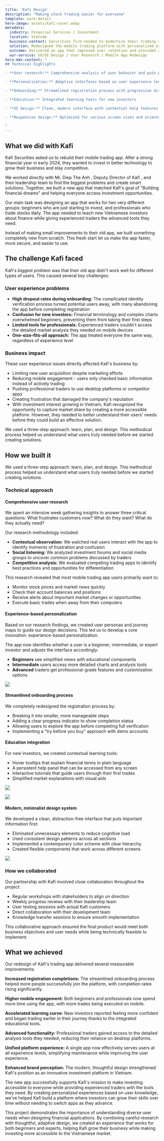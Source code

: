 ```yaml
---
title: 'Kafi Design'
description: "Making stock trading easier for everyone"
template: work-detail
hero-image: assets/kafi-cover.webp
metadata:
  industry: Financial Services / Investment
  location: Vietnam
  business-context: Securities firm needed to modernize their trading app to attract new users while retaining professionals
  solution: Redesigned the mobile trading platform with personalized experiences for different user skill levels
  outcome: Delivered an app that improved user retention and provided appropriate tools for all trader types
  our-service: UX/UI Design / User Research / Mobile App Redesign
hero-mdx-content: "
## Technical highlights

- **User research:** Comprehensive analysis of user behavior and pain points

- **Personalization:** Adaptive interfaces based on user experience level

- **Onboarding:** Streamlined registration process with progressive disclosure

- **Education:** Integrated learning tools for new investors

- **UI design:** Clean, modern interface with contextual help features

- **Responsive design:** Optimized for various screen sizes and orientations

"
---
```


## What we did with Kafi

Kafi Securities asked us to rebuild their mobile trading app. After a strong financial year in early 2024, they wanted to invest in better technology to grow their business and stay competitive.

We worked directly with Mr. Diep The Anh , Deputy Director of Kafi , and their leadership team to find the biggest problems and create smart solutions. Together, we built a new app that matched Kafi's goal of "Building financial dreams" and helping everyone access investment opportunities.

Our main task was designing an app that works for two very different groups: beginners who are just starting to invest, and professionals who trade stocks daily. The app needed to teach new Vietnamese investors about finance while giving experienced traders the advanced tools they need.

Instead of making small improvements to their old app, we built something completely new from scratch. This fresh start let us make the app faster, more secure, and easier to use.

## The challenge Kafi faced

Kafi's biggest problem was that their old app didn't work well for different types of users. This caused several key challenges:

### User experience problems

- **High dropout rates during onboarding:** The complicated identity verification process turned potential users away, with many abandoning the app before completing registration
- **Confusion for new investors:** Financial terminology and complex charts overwhelmed beginners, preventing them from taking their first steps
- **Limited tools for professionals:** Experienced traders couldn't access the detailed market analysis they needed on mobile devices
- **One-size-fits-all approach:** The app treated everyone the same way, regardless of experience level

### Business impact

These user experience issues directly affected Kafi's business by:

- Limiting new user acquisition despite marketing efforts
- Reducing mobile engagement - users only checked basic information instead of actively trading
- Pushing professional traders to use desktop platforms or competitor apps
- Creating frustration that damaged the company's reputation
- With investment interest growing in Vietnam, Kafi recognized the opportunity to capture market share by creating a more accessible platform. However, they needed to better understand their users' needs before they could build an effective solution.

We used a three-step approach: learn, plan, and design. This methodical process helped us understand what users truly needed before we started creating solutions.

## How we built it

We used a three-step approach: learn, plan, and design. This methodical process helped us understand what users truly needed before we started creating solutions.

### Technical approach

#### Comprehensive user research

We spent an intensive week gathering insights to answer three critical questions: What frustrates customers now? What do they want? What do they actually need?

Our research methodology included:

- **Contextual observation:** We watched real users interact with the app to identify moments of frustration and confusion
- **Social listening:** We analyzed investment forums and social media groups to uncover common problems discussed by traders
- **Competitive analysis:** We evaluated competing trading apps to identify best practices and opportunities for differentiation

This research revealed that most mobile trading app users primarily want to:

- Monitor stock prices and market news quickly
- Check their account balances and positions
- Receive alerts about important market changes or opportunities
- Execute basic trades when away from their computers

#### Experience-based personalization

Based on our research findings, we created user personas and journey maps to guide our design decisions. This led us to develop a core innovation: experience-based personalization.

The app now identifies whether a user is a beginner, intermediate, or expert investor and adjusts the interface accordingly:

- **Beginners** see simplified views with educational components
- **Intermediate** users access more detailed charts and analysis tools
- **Advanced** traders get professional-grade features and customization options

![](assets/kafi-designing-tools-for-different-user-groups.webp)

#### Streamlined onboarding process

We completely redesigned the registration process by:

- Breaking it into smaller, more manageable steps
- Adding a clear progress indicator to show completion status
- Allowing users to explore the app before completing full verification
- Implementing a "try before you buy" approach with demo accounts

#### Education integration

For new investors, we created contextual learning tools:

- Hover tooltips that explain financial terms in plain language
- A persistent help panel that can be accessed from any screen
- Interactive tutorials that guide users through their first trades
- Simplified market explanations with visual aids

![](assets/kafi-helping-new-investors.webp)

![](assets/kafi-helping-new-investors-2.webp)

#### Modern, minimalist design system

We developed a clean, distraction-free interface that puts important information first:

- Eliminated unnecessary elements to reduce cognitive load
- Used consistent design patterns across all sections
- Implemented a contemporary color scheme with clear hierarchy
- Created flexible components that work across different screens

![](assets/kafi-moodboard.webp)

### How we collaborated

Our partnership with Kafi involved close collaboration throughout the project:

- Regular workshops with stakeholders to align on direction
- Weekly progress reviews with their leadership team
- User testing sessions with actual Kafi customers
- Direct collaboration with their development team
- Knowledge transfer sessions to ensure smooth implementation

This collaborative approach ensured the final product would meet both business objectives and user needs while being technically feasible to implement.

## What we achieved

Our redesign of Kafi's trading app delivered several measurable improvements:

**Increased registration completions:** The streamlined onboarding process helped more people successfully join the platform, with completion rates rising significantly.

**Higher mobile engagement:** Both beginners and professionals now spend more time using the app, with more trades being executed on mobile.

**Accelerated learning curve:** New investors reported feeling more confident and began trading earlier in their journey thanks to the integrated educational tools.

**Advanced functionality:** Professional traders gained access to the detailed analysis tools they needed, reducing their reliance on desktop platforms.

**Unified platform experience:** A single app now effectively serves users at all experience levels, simplifying maintenance while improving the user experience.

**Enhanced brand perception:** The modern, thoughtful design strengthened Kafi's position as an innovative investment platform in Vietnam.

The new app successfully supports Kafi's mission to make investing accessible to everyone while providing experienced traders with the tools they need. By creating personalized experiences based on user knowledge, we've helped Kafi build a platform where investors can grow their skills over time without needing to switch apps as they advance.

This project demonstrates the importance of understanding diverse user needs when designing financial applications. By combining careful research with thoughtful, adaptive design, we created an experience that works for both beginners and experts, helping Kafi grow their business while making investing more accessible to the Vietnamese market.